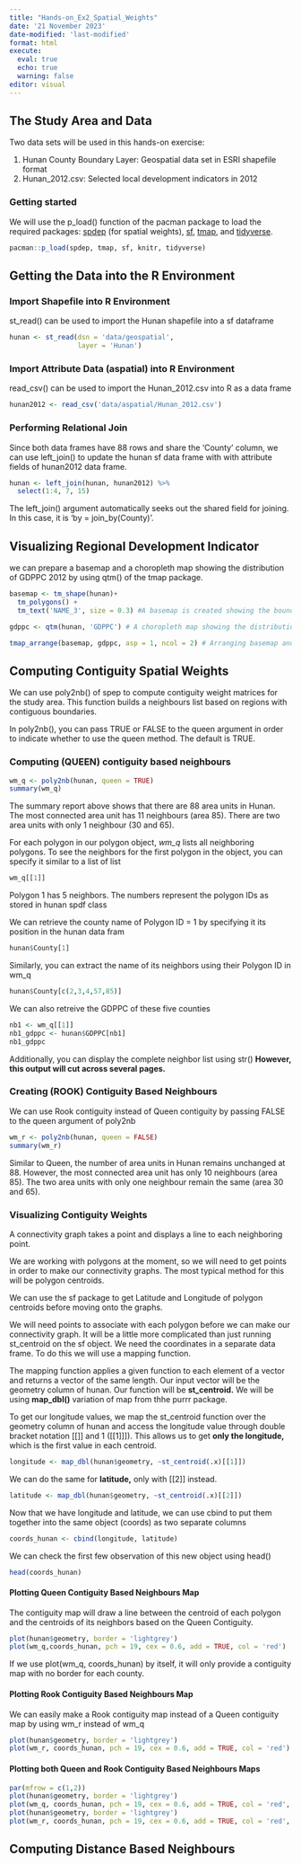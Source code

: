 ```yaml
---
title: "Hands-on_Ex2_Spatial_Weights"
date: '21 November 2023'
date-modified: 'last-modified'
format: html
execute: 
  eval: true
  echo: true
  warning: false
editor: visual
---
```


## The Study Area and Data

Two data sets will be used in this hands-on exercise:

1.  Hunan County Boundary Layer: Geospatial data set in ESRI shapefile format
2.  Hunan_2012.csv: Selected local development indicators in 2012

### Getting started

We will use the p_load() function of the pacman package to load the required packages: [spdep](https://r-spatial.github.io/spdep/) (for spatial weights), [sf](https://r-spatial.github.io/sf/), [tmap](https://r-tmap.github.io/tmap/), and [tidyverse](https://www.tidyverse.org/).

```r
pacman::p_load(spdep, tmap, sf, knitr, tidyverse)
```

## Getting the Data into the R Environment

### Import Shapefile into R Environment

st_read() can be used to import the Hunan shapefile into a sf dataframe

```r
hunan <- st_read(dsn = 'data/geospatial',
                 layer = 'Hunan')
```

### Import Attribute Data (aspatial) into R Environment

read_csv() can be used to import the Hunan_2012.csv into R as a data frame

```r
hunan2012 <- read_csv('data/aspatial/Hunan_2012.csv')
```

### Performing Relational Join

Since both data frames have 88 rows and share the 'County' column, we can use left_join() to update the hunan sf data frame with with attribute fields of hunan2012 data frame.

```r
hunan <- left_join(hunan, hunan2012) %>%
  select(1:4, 7, 15)
```

The left_join() argument automatically seeks out the shared field for joining. In this case, it is 'by = join_by(County)'.

## Visualizing Regional Development Indicator

we can prepare a basemap and a choropleth map showing the distribution of GDPPC 2012 by using qtm() of the tmap package.

```r
basemap <- tm_shape(hunan)+
  tm_polygons() +
  tm_text('NAME_3', size = 0.3) #A basemap is created showing the boundaries and names of counties in Hunan

gdppc <- qtm(hunan, 'GDPPC') # A choropleth map showing the distribution of GDPPC in Hunan

tmap_arrange(basemap, gdppc, asp = 1, ncol = 2) # Arranging basemap and gdppc along two columns
```

## Computing Contiguity Spatial Weights

We can use poly2nb() of spep to compute contiguity weight matrices for the study area. This function builds a neighbours list based on regions with contiguous boundaries.

In poly2nb(), you can pass TRUE or FALSE to the queen argument in order to indicate whether to use the queen method. The default is TRUE.

### Computing (QUEEN) contiguity based neighbours

```r
wm_q <- poly2nb(hunan, queen = TRUE)
summary(wm_q)
```

The summary report above shows that there are 88 area units in Hunan. The most connected area unit has 11 neighbours (area 85). There are two area units with only 1 neighbour (30 and 65).

For each polygon in our polygon object, *wm_q* lists all neighboring polygons. To see the neighbors for the first polygon in the object, you can specify it similar to a list of list

```r
wm_q[[1]]
```

Polygon 1 has 5 neighbors. The numbers represent the polygon IDs as stored in hunan spdf class

We can retrieve the county name of Polygon ID = 1 by specifying it its position in the hunan data fram

```r
hunan$County[1]
```

Similarly, you can extract the name of its neighbors using their Polygon ID in wm_q

```r
hunan$County[c(2,3,4,57,85)]
```

We can also retreive the GDPPC of these five counties

```r
nb1 <- wm_q[[1]]
nb1_gdppc <- hunan$GDPPC[nb1]
nb1_gdppc
```

Additionally, you can display the complete neighbor list using str() **However, this output will cut across several pages.**

### Creating (ROOK) Contiguity Based Neighbours

We can use Rook contiguity instead of Queen contiguity by passing FALSE to the queen argument of poly2nb

```r
wm_r <- poly2nb(hunan, queen = FALSE)
summary(wm_r)
```

Similar to Queen, the number of area units in Hunan remains unchanged at 88. However, the most connected area unit has only 10 neighbours (area 85). The two area units with only one neighbour remain the same (area 30 and 65).

### Visualizing Contiguity Weights

A connectivity graph takes a point and displays a line to each neighboring point.

We are working with polygons at the moment, so we will need to get points in order to make our connectivity graphs. The most typical method for this will be polygon centroids.

We can use the sf package to get Latitude and Longitude of polygon centroids before moving onto the graphs.

We will need points to associate with each polygon before we can make our connectivity graph. It will be a little more complicated than just running st_centroid on the sf object. We need the coordinates in a separate data frame. To do this we will use a mapping function.

The mapping function applies a given function to each element of a vector and returns a vector of the same length. Our input vector will be the geometry column of hunan. Our function will be **st_centroid.** We will be using **map_dbl()** variation of map from thhe purrr package.

To get our longitude values, we map the st_centroid function over the geometry column of hunan and access the longitude value through double bracket notation \[\[\]\] and 1 (\[\[1\]\]\]). This allows us to get **only the longitude,** which is the first value in each centroid.

```r
longitude <- map_dbl(hunan$geometry, ~st_centroid(.x)[[1]])
```

We can do the same for **latitude,** only with \[\[2\]\] instead.

```r
latitude <- map_dbl(hunan$geometry, ~st_centroid(.x)[[2]])
```

Now that we have longitude and latitude, we can use cbind to put them together into the same object (coords) as two separate columns

```r
coords_hunan <- cbind(longitude, latitude)
```

We can check the first few observation of this new object using head()

```r
head(coords_hunan)
```

#### Plotting Queen Contiguity Based Neighbours Map

The contiguity map will draw a line between the centroid of each polygon and the centroids of its neighbors based on the Queen Contiguity.

```r
plot(hunan$geometry, border = 'lightgrey')
plot(wm_q,coords_hunan, pch = 19, cex = 0.6, add = TRUE, col = 'red')
```

If we use plot(wm_q, coords_hunan) by itself, it will only provide a contiguity map with no border for each county.

#### Plotting Rook Contiguity Based Neighbours Map

We can easily make a Rook contiguity map instead of a Queen contiguity map by using wm_r instead of wm_q

```r
plot(hunan$geometry, border = 'lightgrey')
plot(wm_r, coords_hunan, pch = 19, cex = 0.6, add = TRUE, col = 'red')
```

#### Plotting both Queen and Rook Contiguity Based Neighbours Maps

```r
par(mfrow = c(1,2))
plot(hunan$geometry, border = 'lightgrey')
plot(wm_q, coords_hunan, pch = 19, cex = 0.6, add = TRUE, col = 'red', main = 'Queen Contiguity')
plot(hunan$geometry, border = 'lightgrey')
plot(wm_r, coords_hunan, pch = 19, cex = 0.6, add = TRUE, col = 'red', main = 'Rook Contiguity')
```

## Computing Distance Based Neighbours
